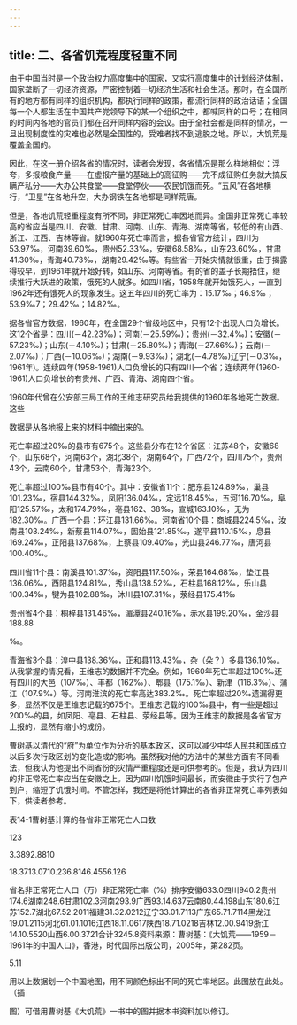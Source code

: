 ```yaml
---
---
---
```

title: 二、各省饥荒程度轻重不同
---



由于中国当时是一个政治权力高度集中的国家，又实行高度集中的计划经济体制，国家垄断了一切经济资源，严密控制着一切经济生活和社会生活。那时，在全国所有的地方都有同样的组织机构，都执行同样的政策，都流行同样的政治话语；全国每一个人都生活在中国共产党领导下的某一个组织之中，都喊同样的口号；在相同的时间内各地的官员们都在召开同样内容的会议。由于全社会都是同样的情况，一旦出现制度性的灾难也必然是全国性的，受难者找不到逃脱之地。所以，大饥荒是覆盖全国的。

因此，在这一册介绍各省的情况时，读者会发现，各省情况是那么样地相似：浮夸，多报粮食产量――在虚报产量的基础上的高征购――完不成征购任务就大搞反瞒产私分――大办公共食堂――食堂停伙――农民饥饿而死。“五风”在各地横行，“卫星”在各地升空，大办钢铁在各地都是同样荒唐。

但是，各地饥荒轻重程度有所不同，非正常死亡率因地而异。全国非正常死亡率较高的省应当是四川、安徽、甘肃、河南、山东、青海、湖南等省，较低的有山西、浙江、江西、吉林等省。就1960年死亡率而言，据各省官方统计，四川为53.97‰，河南39.60‰，贵州52.33‰，安徽68.58‰，山东23.60‰，甘肃41.30‰，青海40.73‰，湖南29.42‰等。有些省一开始灾情就很重，由于揭露得较早，到1961年就开始好转，如山东、河南等省。有的省的盖子长期捂住，继续推行大跃进的政策，饿死的人就多。如四川省，1958年就开始饿死人，一直到1962年还有饿死人的现象发生。这五年四川的死亡率为：15.17‰；46.9‰；53.9‰7；29.42‰；14.82‰。

据各省官方数据，1960年，在全国29个省级地区中，只有12个出现人口负增长。这12个省是：四川(－42.23‰)；河南(－25.59‰)；贵州(－32.4‰)；安徽(－57.23‰)；山东(－4.10‰)；甘肃(－25.80‰)；青海(－27.66‰)；云南(－2.07‰)；广西(－10.06‰)；湖南(－9.93‰)；湖北(－4.78‰)辽宁(－0.3‰，1961年)。连续四年(1958-1961)人口负增长的只有四川一个省；连续两年(1960-1961)人口负增长的有贵州、广西、青海、湖南四个省。

1960年代曾在公安部三局工作的王维志研究员给我提供的1960年各地死亡数据。这些

数据是从各地报上来的材料中摘出来的。

死亡率超过20‰的县市有675个。这些县分布在12个省区：江苏48个，安徽68个，山东68个，河南63个，湖北38个，湖南64个，广西72个，四川75个，贵州43个，云南60个，甘肃53个，青海23个。

死亡率超过100‰县市有40个。其中：安徽省11个：肥东县124.89‰，巢县101.23‰，宿县144.32‰，凤阳136.04‰，定远118.45‰，五河116.70‰，阜阳125.57‰，太和174.79‰，亳县162、38‰，宣城163.10‰，无为182.30‰。广西一个县：环江县131.66‰。河南省10个县：商城县224.5‰，汝南县103.24‰，新蔡县114.07‰，固始县121.85‰，遂平县110.15‰，息县169.24‰，正阳县137.68‰，上蔡县109.40‰，光山县246.77‰，唐河县100.40‰。

四川省11个县：南溪县101.37‰，资阳县117.50‰，荣县164.68‰，垫江县136.06‰，酉阳县124.81‰，秀山县138.52‰，石柱县168.12‰，乐山县100.34‰，犍为县102.88‰，沐川县107.31‰，荥经县175.41‰

贵州省4个县：桐梓县131.46‰，湄潭县240.16‰，赤水县199.20‰，金沙县188.88

‰。

青海省3个县：湟中县138.36‰，正和县113.43‰，杂（朵？）多县136.10‰。从我掌握的情况看，王维志的数据并不完全。例如，1960年死亡率超过100‰还有四川的大邑（107‰）、丰都（162‰）、郫县（175.1‰）、新津（116.3‰）、蒲江（107.9‰）等。河南淮滨的死亡率高达383.2‰。死亡率超过20‰遗漏得更多，显然不仅是王维志记载的675个。王维志记载的100‰县中，有一些是超过200‰的县，如凤阳、亳县、石柱县、荥经县等。因为王维志的数据是各省官方上报的，显然有缩小的成份。

曹树基以清代的“府”为单位作为分析的基本政区，这可以减少中华人民共和国成立以后多次行政区划的变化造成的影响。虽然我对他的方法中的某些方面有不同看法，但我认为他提出不同省份的灾情严重程度还是可供参考的。但是，我认为四川的非正常死亡率应当在安徽之上。因为四川饥饿时间最长，而安徽由于实行了包产到户，缩短了饥饿时间。不管怎样，我还是将他计算出的各省非正常死亡率列表如下，供读者参考。

表14-1曹树基计算的各省非正常死亡人口数

123

3.3892.8810

18.3713.0710.236.8146.4556.126

省名非正常死亡人口（万）非正常死亡率（%）排序安徽633.0四川940.2贵州174.6湖南248.6甘肃102.3河南293.9广西93.14.637云南80.44.198山东180.6江苏152.7湖北67.52.2011福建31.32.0212辽宁33.01.7113广东65.71.7114黑龙江19.01.2115河北61.01.1016江西18.11.0617陕西18.71.0218吉林12.00.9419浙江14.10.5520山西6.00.3721合计3245.8资料来源：曹树基：《大饥荒――1959－1961年的中国人口》，香港，时代国际出版公司，2005年，第282页。

5.11

用以上数据划一个中国地图，用不同颜色标出不同的死亡率地区。此图放在此处。（插

图）可借用曹树基《大饥荒》一书中的图并据本书资料加以修订。